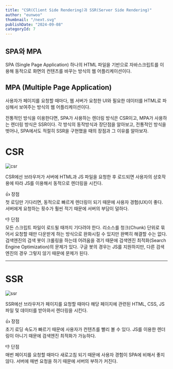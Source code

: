 ```yaml
---
title: "CSR(Client Side Rendering)과 SSR(Server Side Rendering)"
author: "eunwoo"
thumbnail: "/next.svg"
publishDate: "2024-09-08"
categoryId: 7
---
```



## SPA와 MPA
SPA (Single Page Application)
하나의 HTML 파일을 기반으로 자바스크립트를 이용해 동적으로 화면의 컨텐츠를 바꾸는 방식의 웹 어플리케이션이다.

## MPA (Multiple Page Application)
사용자가 페이지를 요청할 때마다, 웹 서버가 요청한 UI와 필요한 데이터를 HTML로 파싱해서 보여주는 방식의 웹 어플리케이션이다.

전통적인 방식을 이용한다면, SPA가 사용하는 렌더링 방식은 CSR이고, MPA가 사용하는 렌더링 방식은 SSR이다. 각 방식의 동작방식과 장단점을 알아보고, 전통적인 방식을 벗어나, SPA에서도 적절히 SSR을 구현했을 때의 장점과 그 이유를 알아보자.

# CSR

![csr](https://miro.medium.com/v2/resize:fit:1134/format:webp/1*1lEXKckn-M0tLpwWhPsODw.png)


CSR에선 브라우저가 서버에 HTML과 JS 파일을 요청한 후 로드되면 사용자의 상호작용에 따라 JS를 이용해서 동적으로 렌더링을 시킨다.


👍 장점 <br/>
첫 로딩만 기다리면, 동적으로 빠르게 렌더링이 되기 때문에 사용자 경험(UX)이 좋다.
서버에게 요청하는 횟수가 훨씬 적기 때문에 서버의 부담이 덜하다.

👎 단점 <br/>
모든 스크립트 파일이 로드될 때까지 기다려야 한다.
리소스를 청크(Chunk) 단위로 묶어서 요청할 때만 다운받게 하는 방식으로 완화시킬 수 있지만 완벽히 해결할 수는 없다.
검색엔진의 검색 봇이 크롤링을 하는데 어려움을 겪기 때문에 검색엔진 최적화(Search Engine Optimization)의 문제가 있다.
구글 봇의 경우는 JS를 지원하지만, 다른 검색엔진의 경우 그렇지 않기 때문에 문제가 된다.

***
# SSR

![ssr](https://miro.medium.com/v2/resize:fit:890/format:webp/1*bylhKcVB6678Q6wXhm_p0w.png)


SSR에선 브라우저가 페이지를 요청할 때마다 해당 페이지에 관련된 HTML, CSS, JS 파일 및 데이터를 받아와서 렌더링을 시킨다.

👍 장점 <br/>
초기 로딩 속도가 빠르기 때문에 사용자가 컨텐츠를 빨리 볼 수 있다.
JS를 이용한 렌더링이 아니기 때문에 검색엔진 최적화가 가능하다.

👎 단점 <br/>
매번 페이지를 요청할 때마다 새로고침 되기 때문에 사용자 경험이 SPA에 비해서 좋지 않다.
서버에 매번 요청을 하기 때문에 서버의 부하가 커진다.


